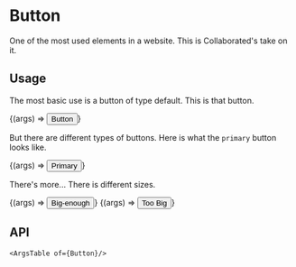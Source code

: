 
<Meta title="Component Library/Interactable/Button" component={Button}/>

# Button

One of the most used elements in a website. This is Collaborated's take on it.

## Usage

The most basic use is a button of type default. This is that button.

<Canvas>
    <Story name="Default">{(args) => <Button {...args}>Button</Button>}</Story>
</Canvas>

But there are different types of buttons. Here is what the `primary` button looks like.

<Canvas>
    <Story name="Primary" args={{type: "primary"}}>{(args) => <Button {...args}>Primary</Button>}</Story>
</Canvas>

There's more... There is different sizes.

<Canvas>
    <Story name="Big-enough" args={{type: "primary", size: "medium"}}>{(args) =>
        <Button {...args}>Big-enough</Button>}</Story>
    <Story name="Too Big" args={{type: "primary", size: "large"}}>{(args) => <Button {...args}>Too
    Big </Button>}</Story>
    </Canvas>

## API

    <ArgsTable of={Button}/>
